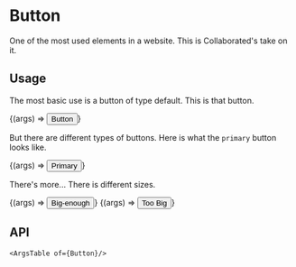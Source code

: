 
<Meta title="Component Library/Interactable/Button" component={Button}/>

# Button

One of the most used elements in a website. This is Collaborated's take on it.

## Usage

The most basic use is a button of type default. This is that button.

<Canvas>
    <Story name="Default">{(args) => <Button {...args}>Button</Button>}</Story>
</Canvas>

But there are different types of buttons. Here is what the `primary` button looks like.

<Canvas>
    <Story name="Primary" args={{type: "primary"}}>{(args) => <Button {...args}>Primary</Button>}</Story>
</Canvas>

There's more... There is different sizes.

<Canvas>
    <Story name="Big-enough" args={{type: "primary", size: "medium"}}>{(args) =>
        <Button {...args}>Big-enough</Button>}</Story>
    <Story name="Too Big" args={{type: "primary", size: "large"}}>{(args) => <Button {...args}>Too
    Big </Button>}</Story>
    </Canvas>

## API

    <ArgsTable of={Button}/>
